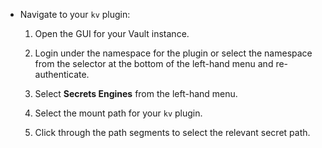 - Navigate to your `kv` plugin:

    1. Open the GUI for your Vault instance.

    1. Login under the namespace for the plugin or select the namespace from the
       selector at the bottom of the left-hand menu and re-authenticate.

    1. Select **Secrets Engines** from the left-hand menu.

    1. Select the mount path for your `kv` plugin.

    1. Click through the path segments to select the relevant secret path.